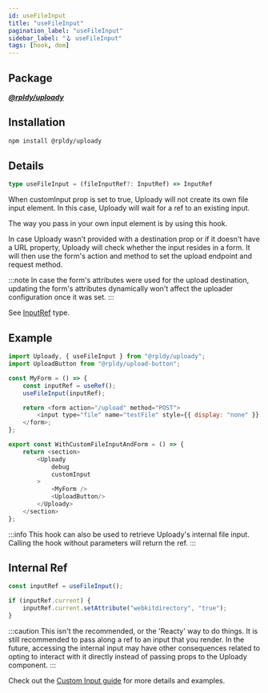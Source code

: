 ```yaml
---
id: useFileInput
title: "useFileInput"
pagination_label: "useFileInput"
sidebar_label: "🪝 useFileInput"
tags: [hook, dom]
---
```


## Package

**_[@rpldy/uploady](../../../packages/rpldy-uploady)_**

## Installation

```bash npm2yarn
npm install @rpldy/uploady
```

## Details

```typescript
type useFileInput = (fileInputRef?: InputRef) => InputRef
```

When customInput prop is set to true, Uploady will not create its own file input element.
In this case, Uploady will wait for a ref to an existing input.

The way you pass in your own input element is by using this hook.

In case Uploady wasn't provided with a destination prop or if it doesn't have a URL property,
Uploady will check whether the input resides in a form. It will then use the form's action and method to set the upload endpoint and request method.

:::note
In case the form's attributes were used for the upload destination, updating the form's attributes dynamically won't affect the uploader configuration once it was set.
:::

See [InputRef](../../types#inputref) type.

## Example

```javascript title=WithCustomFileInputAndForm.jsx
import Uploady, { useFileInput } from "@rpldy/uploady";
import UploadButton from "@rpldy/upload-button";

const MyForm = () => {
    const inputRef = useRef();
    useFileInput(inputRef);

    return <form action="/upload" method="POST">
        <input type="file" name="testFile" style={{ display: "none" }} ref={inputRef}/>
    </form>;
};

export const WithCustomFileInputAndForm = () => {
    return <section>
        <Uploady
            debug
            customInput
        >
            <MyForm />
            <UploadButton/>
        </Uploady>
    </section>
};

```
:::info
This hook can also be used to retrieve Uploady's internal file input. Calling the hook without parameters will return the ref.
:::

## Internal Ref

```javascript
const inputRef = useFileInput();

if (inputRef.current) {
    inputRef.current.setAttribute("webkitdirectory", "true");
}
```

:::caution
This isn't the recommended, or the 'Reacty' way to do things. It is still recommended to pass along a ref to an input that you render.
In the future, accessing the internal input may have other consequences related to opting to interact with it directly instead of passing props to the Uploady component.
:::

Check out the [Custom Input guide](../../../guides/CustomInput) for more details and examples.
